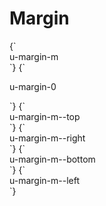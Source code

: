 
<Meta title="Utilities/Margin" />

# Margin

<Canvas>
  <Story name="margin-m">
    {`
      <div class="u-bg--brand-2 u-padding-m">
        <div class="u-bg--background u-margin-m">u-margin-m</div>
      </div>
    `}
  </Story>
  <Story name="margin-0">
    {`
      <div class="u-bg--brand-2 u-padding-m">
        <p class="u-bg--background u-margin-0">u-margin-0</p>
      </div>
    `}
  </Story>
  <Story name="margin-m--top">
    {`
      <div class="u-bg--brand-2 u-padding-m">
        <div class="u-bg--background u-margin-m--top">u-margin-m--top</div>
      </div>
    `}
  </Story>
  <Story name="margin-m--right">
    {`
      <div class="u-bg--brand-2 u-padding-m">
        <div class="u-bg--background u-margin-m--right">u-margin-m--right</div>
      </div>
    `}
  </Story>
  <Story name="margin-m--bottom">
    {`
      <div class="u-bg--brand-2 u-padding-m">
        <div class="u-bg--background u-margin-m--bottom">u-margin-m--bottom</div>
      </div>
    `}
  </Story>
  <Story name="margin-m--left">
    {`
      <div class="u-bg--brand-2 u-padding-m">
        <div class="u-bg--background u-margin-m--left">u-margin-m--left</div>
      </div>
    `}
  </Story>
</Canvas>
